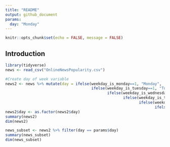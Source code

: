```yaml
---
title: "README"
output: github_document
params:
  day: "Monday"
---
```


```r
knitr::opts_chunk$set(echo = FALSE, message = FALSE)
```

## Introduction

```r
library(tidyverse)
news <- read_csv("OnlineNewsPopularity.csv")
```

```r
#Create day of week variable
news2 <- news %>% mutate(day = ifelse(weekday_is_monday==1, "Monday", 
                                      ifelse(weekday_is_tuesday==1, "Tuesday",
                                             ifelse(weekday_is_wednesday==1, "Wednesday", 
                                                    ifelse(weekday_is_thursday==1, "Thursday",
                                                           ifelse(weekday_is_friday==1, "Friday",
                                                                  ifelse(weekday_is_saturday==1, "Saturday", "Sunday")))))))
news2$day <- as.factor(news2$day)
summary(news2)
dim(news2)
```


```r
news_subset <- news2 %>% filter(day == params$day)
summary(news_subset)
dim(news_subset)
```











